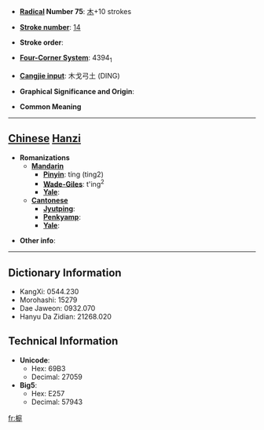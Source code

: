 * '''[[Wiktionary:Chinese radical index| Radical]] Number 75''': [[Wiktionary:Chinese radical index 木|木]]+10 strokes

* '''[[Wiktionary:Chinese total strokes index|Stroke number]]''': [[Wiktionary:Chinese total strokes index 14|14]]

* '''Stroke order''': 

* '''[[Wiktionary:Chinese four corner index|Four-Corner System]]''': 4394<sub>1</sub>

* '''[[Wiktionary:Chinese Cangjie index|Cangjie input]]''': 木戈弓土 (DING)

* '''Graphical Significance and Origin''': 

* '''Common Meaning'''

----

== [[Chinese]] [[Hanzi]] ==

* '''Romanizations'''
** '''[[Mandarin]]'''
*** '''[[Pinyin]]''': tíng (ting2)
*** '''[[Wade-Giles]]''': t'ing<sup>2</sup>
*** '''[[Yale]]''': 
** '''[[Cantonese]]'''
*** '''[[Jyutping]]''':
*** '''[[Penkyamp]]''': 
*** '''[[Yale]]''': 

* '''Other info''': 

----

== Dictionary Information ==

* KangXi: 0544.230
* Morohashi: 15279
* Dae Jaweon: 0932.070
* Hanyu Da Zidian: 21268.020

== Technical Information ==

* '''Unicode''':
** Hex: 69B3
** Decimal: 27059
* '''Big5''':
** Hex: E257
** Decimal: 57943

[[fr:榳]]